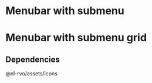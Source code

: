 
<Meta of={MenubarSubmenuStories} />

# Menubar with submenu

<Canvas>
  <Story of={MenubarSubmenuStories.Submenu} />
</Canvas>

<ArgsTable story="Submenu" />

# Menubar with submenu grid

<Canvas>
  <Story of={MenubarSubmenuStories.SubmenuGrid} />
</Canvas>

<ArgsTable story="Submenu" />

## Dependencies

@nl-rvo/assets/icons

